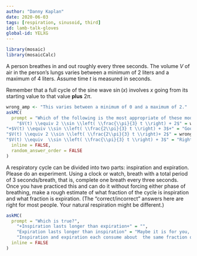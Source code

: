 ```yaml
---
author: "Danny Kaplan"
date: 2020-06-03 
tags: [respiration, sinusoid, third]
id: lamb-talk-gloves
global-id: YELXG
---
```


```r

library(mosaic)
library(mosaicCalc)

```

A person breathes in and out roughly every three seconds. The volume $V$ of air in the person's lungs varies between a minimum of $2$ liters and a maximum of $4$ liters. Assume time $t$ is measured in seconds.

Remember that a full cycle of the sine wave $\sin(x)$ involves $x$ going  from its starting value to that value **plus** $2 \pi$.  

```r
wrong_amp <- "This varies between a minimum of 0 and a maximum of 2."
askMC(
  prompt = "Which of the following is the most appropriate of these models for $V(t)$?",
    "$V(t) \\equiv 2 \\sin \\left( \\frac{\\pi}{3} t \\right) + 2$" = wrong_amp,
"+$V(t) \\equiv \\sin \\left( \\frac{2\\pi}{3} t \\right) + 3$+" = "Good. In this class, we generally write the sine function like  $\\sin(2 \\pi t/P)$ which means that the overall argument to  the sine function will go from 0 to $2 \\pi$ when $t$ goes from 0 to $P$.",
"$V(t) \\equiv 2 \\sin \\left( \\frac{2\\pi}{3} t \\right)+ 2$" = wrong_amp,
"$V(t) \\equiv  \\sin \\left( \\frac{\\pi}{3} t \\right) + 3$" = "Right amplitude and baseline: the minimum will be 2 liters and the maximum 4 liters. But the period is wrong. Going from $t=0$ to  $t=3$ should produce a full cycle of the sine function. But here  the argument would go only  from 0 to $\\frac{\\pi}{3} 3 = $\\pi$. After 3 seconds, only half  a cycle has been  completed.",
  inline = FALSE,
  random_answer_order = FALSE
)
```




A respiratory cycle can be divided into two parts: inspiration and expiration. Please do an experiment. Using a clock or watch, breath with a total period of 3 seconds/breath, that is, complete one breath every three seconds. Once you  have practiced this and can do it without forcing either phase of breathing,  make a rough estimate of what fraction of the cycle is inspiration and what fraction is expiration. (The "correct/incorrect" answers here are right for most people. Your natural respiration might be different.)

```r
askMC(
  prompt = "Which is true?",
    "+Inspiration lasts longer than expiration+" = "",
    "Expiration lasts longer than inspiration" = "Maybe it is for you, but not for most people. Try breathing in while counting 1-2-3 then exhaling while counting 1-2-3-4-5-6. Likely,  that is  not a very  natural  pattern for you.",
    "Inspiration and expiration each consume about  the same fraction of the complete  cycle." = "People can do this consciously by counting 1-2-3  for inspiration  and another 1-2-3 for expiration. This usually feels forced and unnatural.",
  inline = FALSE
)
```


